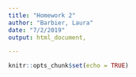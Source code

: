 ```yaml
---
title: "Homework 2"
author: "Barbier, Laura"
date: "7/2/2019"
output: html_document,

---
```


```r
knitr::opts_chunk$set(echo = TRUE)
```

#
